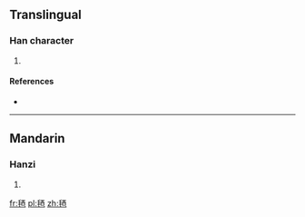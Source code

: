 ==Translingual==

===Han character===
{{Han char|rn=82|rad=毛|as=06|sn=10|four=2171<sub>6</sub>|canj=竹山一金田 (HUMCW)}}

# {{defn|Han|sort=毛06}}

====References====
* {{Han ref|kx=0592.350|dkj=16812|dj=0985.040|hdz=31997.020|uh=6BE2|ud=27618|bh=D242|bd=53826}}

----

==Mandarin==

===Hanzi===
{{cmn-hanzi|pin=[[sāi]] ([[sai1]])|wg=sai<sup>1</sup>}}

# {{defn|lang=cmn|sort=毛06}}

[[fr:毢]]
[[pl:毢]]
[[zh:毢]]